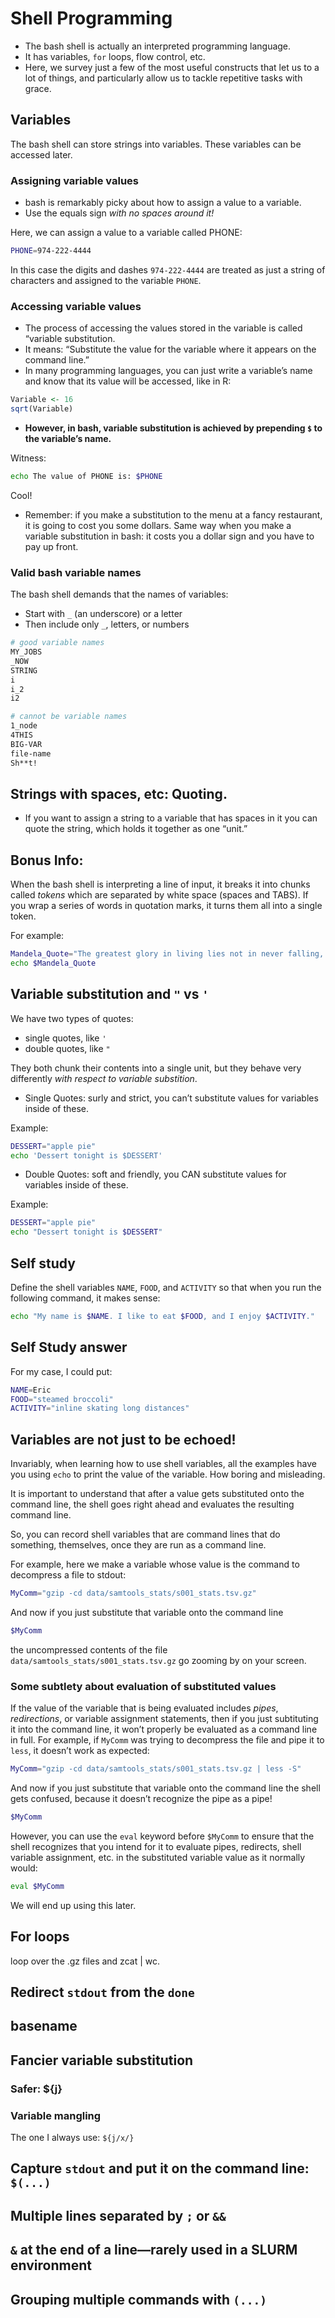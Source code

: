 # Shell Programming

- The bash shell is actually an interpreted programming language.
- It has variables, `for` loops, flow control, etc.
- Here, we survey just a few of the most useful constructs that let
us to a lot of things, and particularly allow us to tackle
repetitive tasks with grace.



## Variables

The bash shell can store strings into variables.  These variables can
be accessed later.

### Assigning variable values

- bash is remarkably picky about how to assign a value to a variable.
- Use the equals sign _with no spaces around it!_

Here, we can assign a value to a variable called PHONE:
```.sh
PHONE=974-222-4444
```

In this case the digits and dashes `974-222-4444` are treated as just
a string of characters and assigned to the variable `PHONE`.

### Accessing variable values

- The process of accessing the values stored in the variable is called
"variable substitution.
- It means: "Substitute the value for the variable where it appears on the command line."
- In many programming languages, you can just write a variable's name and know that
its value will be accessed, like in R:
```.r
Variable <- 16
sqrt(Variable)
```
- **However, in bash, variable substitution is achieved by prepending `$` to the variable's name.**

Witness:
```.sh
echo The value of PHONE is: $PHONE
```

Cool!

- Remember: if you make a substitution to the menu at a fancy restaurant, it is going to cost you
some dollars.  Same way when you make a variable substitution in bash: it costs you a dollar sign
and you have to pay up front.


### Valid bash variable names

The bash shell demands that the names of variables:

- Start with `_` (an underscore) or a letter
- Then include only `_`, letters, or numbers

```.sh
# good variable names
MY_JOBS
_NOW
STRING
i
i_2
i2

# cannot be variable names
1_node
4THIS
BIG-VAR
file-name
Sh**t!
```

## Strings with spaces, etc:  Quoting.

- If you want to assign a string to a variable that has spaces in it
you can quote the string, which holds it together as one "unit."

::: {.callout-warning collapse=true}

## Bonus Info:

When the bash shell is interpreting a line of input, it breaks
it into chunks called _tokens_ which are separated by white space
(spaces and TABS).  If you wrap a series of words in quotation
marks, it turns them all into a single token.
:::

For example:
```.sh
Mandela_Quote="The greatest glory in living lies not in never falling, but in rising every time we fall."
echo $Mandela_Quote
```


## Variable substitution and `"` vs `'`

We have two types of quotes:

- single quotes, like `'`
- double quotes, like `"`

They both chunk their contents into a single unit, but
they behave very differently _with respect to variable
substition_.

- Single Quotes: surly and strict, you can't substitute 
values for variables inside of these.

Example:
```.sh
DESSERT="apple pie"
echo 'Dessert tonight is $DESSERT'
```


- Double Quotes: soft and friendly, you CAN substitute 
values for variables inside of these.

Example:
```.sh
DESSERT="apple pie"
echo "Dessert tonight is $DESSERT"
```

::: {.callout-tip}

## Self study

Define the shell variables `NAME`, `FOOD`, and `ACTIVITY` so that
when you run the following command, it makes sense:
```.sh
echo "My name is $NAME. I like to eat $FOOD, and I enjoy $ACTIVITY." 
```
:::

::: {.callout-tip collapse=true}

## Self Study answer

For my case, I could put:
```.sh
NAME=Eric
FOOD="steamed broccoli"
ACTIVITY="inline skating long distances"
```
:::


## Variables are not just to be echoed!

Invariably, when learning how to use shell variables, all the
examples have you using `echo` to print the value of the
variable.  How boring and misleading.

It is important to understand that after a value gets substituted
onto the command line, the shell goes right ahead and evaluates
the resulting command line.

So, you can record shell variables that are command lines that
do something, themselves, once they are run as a command line.

For example, here we make a variable whose value is the command
to decompress a file to stdout:
```.sh
MyComm="gzip -cd data/samtools_stats/s001_stats.tsv.gz"
```
And now if you just substitute that variable onto the command line
```.sh
$MyComm
```
the uncompressed contents of the file `data/samtools_stats/s001_stats.tsv.gz` go
zooming by on your screen.

### Some subtlety about evaluation of substituted values

If the value of the variable that is being evaluated includes _pipes_, 
_redirections_, or variable assignment statements, then if you just subtituting
it into the command line, it won't properly be evaluated as a command line
in full.  For example, if `MyComm` was trying to decompress the file and
pipe it to `less`, it doesn't work as expected:
```.sh
MyComm="gzip -cd data/samtools_stats/s001_stats.tsv.gz | less -S"
```
And now if you just substitute that variable onto the command line
the shell gets confused, because it doesn't recognize the pipe as a pipe!
```.sh
$MyComm
```

However, you can use the `eval` keyword before `$MyComm` to ensure
that the shell recognizes that you intend for it to evaluate pipes,
redirects, shell variable assignment, etc. in the substituted variable
value as it normally would:
```.sh
eval $MyComm
```

We will end up using this later.

## For loops

loop over the .gz files and zcat | wc.

## Redirect `stdout` from the `done`

## basename

## Fancier variable substitution

### Safer: ${j}

### Variable mangling

The one I always use: `${j/x/}`

## Capture `stdout` and put it on the command line: `$(...)`

## Multiple lines separated by `;` or `&&`

## `&` at the end of a line---rarely used in a SLURM environment

## Grouping multiple commands with `(...)`